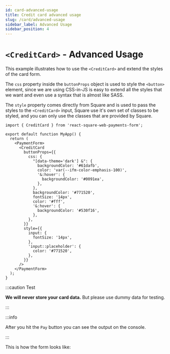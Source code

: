 ```yaml
---
id: card-advanced-usage
title: Credit card advanced usage
slug: /card/advanced-usage
sidebar_label: Advanced Usage
sidebar_position: 4
---
```



# `<CreditCard>` - Advanced Usage

This example illustrates how to use the `<CreditCard>` and extend the styles of the card form.

The `css` property inside the `buttonProps` object is used to style the `<button>` element, since we are using CSS-in-JS is easy to extend all the styles that we want and even use a syntax that is almost like SASS.

The `style` property comes directly from Square and is used to pass the styles to the `<CreditCard>` input, Square use it's own set of classes to be styled, and you can only use the classes that are provided by Square.

```tsx
import { CreditCard } from 'react-square-web-payments-form';

export default function MyApp() {
  return (
    <PaymentForm>
      <CreditCard
        buttonProps={{
          css: {
            "[data-theme='dark'] &": {
              backgroundColor: '#61dafb',
              color: 'var(--ifm-color-emphasis-100)',
              '&:hover': {
                backgroundColor: '#0091ea',
              },
            },
            backgroundColor: '#771520',
            fontSize: '14px',
            color: '#fff',
            '&:hover': {
              backgroundColor: '#530f16',
            },
          },
        }}
        style={{
          input: {
            fontSize: '14px',
          },
          'input::placeholder': {
            color: '#771520',
          },
        }}
      />
    </PaymentForm>
  );
}
```

:::caution Test

**We will never store your card data.** But please use dummy data for testing.

:::

:::info

After you hit the `Pay` button you can see the output on the console.

:::

This is how the form looks like:

<PaymentForm>
  <CreditCard
    callbacks={{
      cardBrandChanged(e) {
        console.info(e);
      },
    }}
    buttonProps={{
      css: {
        "[data-theme='dark'] &": {
          backgroundColor: '#61dafb',
          color: 'var(--ifm-color-emphasis-100)',
          '&:hover': {
            backgroundColor: '#0091ea',
          },
        },
        backgroundColor: '#771520',
        fontSize: '14px',
        color: '#fff',
        '&:hover': {
          backgroundColor: '#530f16',
        },
      },
    }}
    style={{
      input: {
        fontSize: '14px',
      },
      'input::placeholder': {
        color: '#771520',
      },
    }}
  />
</PaymentForm>
